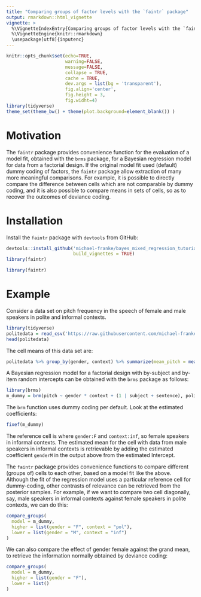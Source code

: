 ```yaml
---
title: "Comparing groups of factor levels with the `faintr` package"
output: rmarkdown::html_vignette
vignette: >
  %\VignetteIndexEntry{Comparing groups of factor levels with the `faintr` package}
  %\VignetteEngine{knitr::rmarkdown}
  \usepackage[utf8]{inputenc}
---
```


```r
knitr::opts_chunk$set(echo=TRUE, 
                      warning=FALSE,
                      message=FALSE, 
                      collapse = TRUE,
                      cache = TRUE,
                      dev.args = list(bg = 'transparent'), 
                      fig.align='center', 
                      fig.height = 3, 
                      fig.widht=4)
library(tidyverse)
theme_set(theme_bw() + theme(plot.background=element_blank()) )
```

# Motivation

The `faintr` package provides convenience function for the evaluation of a model fit, obtained with the `brms` package, for a Bayesian regression model for data from a factorial design. If the original model fit used (default) dummy coding of factors, the `faintr` package allow extraction of many more meaningful comparisons. For example, it is possible to directly compare the difference between cells which are not comparable by dummy coding, and it is also possible to compare means in sets of cells, so as to recover the outcomes of deviance coding.

# Installation

Install the `faintr` package with `devtools` from GitHub:

```r
devtools::install_github('michael-franke/bayes_mixed_regression_tutorial/faintr', 
                         build_vignettes = TRUE)
library(faintr)
```

```r
library(faintr)
```

# Example

Consider a data set on pitch frequency in the speech of female and male speakers in polite and informal contexts.

```r
library(tidyverse)
politedata = read_csv('https://raw.githubusercontent.com/michael-franke/bayes_mixed_regression_tutorial/master/code/politeness_data.csv') 
head(politedata)
```

The cell means of this data set are:

```r
politedata %>% group_by(gender, context) %>% summarize(mean_pitch = mean(pitch))
```


A Bayesian regression model for a factorial design with by-subject and by-item random intercepts can be obtained with the `brms` package as follows:

```r
library(brms)
m_dummy = brm(pitch ~ gender * context + (1 | subject + sentence), politedata)
```

The `brm` function uses dummy coding per default.  Look at the estimated coefficients:

```r
fixef(m_dummy)
```

The reference cell is where `gender:F` and `context:inf`, so female speakers in informal contexts. The estimated mean for the cell with data from male speakers in informal contexts is retrievable by adding the estimated coefficient `genderM` in the output above from the estimated Intercept.

The `faintr` package provides convenience functions to compare different (groups of) cells to each other, based on a model fit like the above. Although the fit of the regression model uses a particular reference cell for dummy-coding, other contrasts of relevance can be retrieved from the posterior samples. For example, if we want to compare two cell diagonally, say, male speakers in informal contexts against female speakers in polite contexts, we can do this:

```r
compare_groups(
  model = m_dummy, 
  higher = list(gender = "F", context = "pol"),
  lower = list(gender = "M", context = "inf")
)
```

We can also compare the effect of gender female against the grand mean, to retrieve the information normally obtained by deviance coding:

```r
compare_groups(
  model = m_dummy, 
  higher = list(gender = "F"),
  lower = list()
)
```


